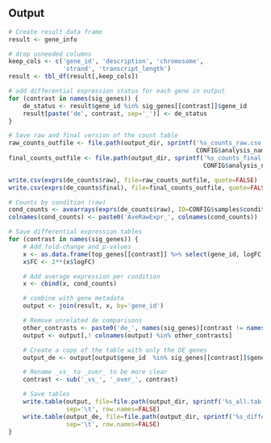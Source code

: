 Output
------

```r
# Create result data frame
result <- gene_info

# drop unneeded columns
keep_cols <- c('gene_id', 'description', 'chromosome',
               'strand', 'transcript_length')
result <- tbl_df(result[,keep_cols])

# add differential expression status for each gene in output
for (contrast in names(sig_genes)) {
    de_status <- result$gene_id %in% sig_genes[[contrast]]$gene_id
    result[paste('de', contrast, sep='_')] <- de_status
}
```

```r
# Save raw and final version of the count table
raw_counts_outfile <- file.path(output_dir, sprintf('%s_counts_raw.csv', 
                                                    CONFIG$analysis_name)) 
final_counts_outfile <- file.path(output_dir, sprintf('%s_counts_final.csv', 
                                                      CONFIG$analysis_name))

write.csv(exprs(de_counts$raw), file=raw_counts_outfile, quote=FALSE)
write.csv(exprs(de_counts$final), file=final_counts_outfile, quote=FALSE)

# Counts by condition (raw)
cond_counts <- avearrays(exprs(de_counts$raw), ID=CONFIG$samples$condition)
colnames(cond_counts) <- paste0('AveRawExpr_', colnames(cond_counts))

# Save differential expression tables
for (contrast in names(sig_genes)) {
    # Add fold-change and p-values
    x <- as.data.frame(top_genes[[contrast]] %>% select(gene_id, logFC, adj.P.Val))
    x$FC <- 2**(x$logFC)

    # Add average expression per condition
    x <- cbind(x, cond_counts)

    # combine with gene metadata
    output <- join(result, x, by='gene_id')

    # Remove unrelated de comparisons
    other_contrasts <- paste0('de_', names(sig_genes)[contrast != names(sig_genes)])
    output <- output[,! colnames(output) %in% other_contrasts]

    # Create a copy of the table with only the DE genes
    output_de <- output[output$gene_id  %in% sig_genes[[contrast]]$gene_id,]

    # Rename _vs_ to _over_ to be more clear
    contrast <- sub('_vs_', '_over_', contrast)

    # Save tables
    write.table(output, file=file.path(output_dir, sprintf('%s_all.tab', contrast)),
                sep='\t', row.names=FALSE)
    write.table(output_de, file=file.path(output_dir, sprintf('%s_diffexpr.tab', contrast)),
                sep='\t', row.names=FALSE)
}
```
